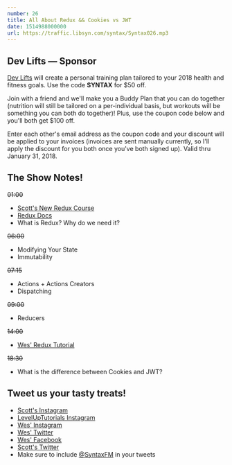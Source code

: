 ```yaml
---
number: 26
title: All About Redux && Cookies vs JWT
date: 1514988000000
url: https://traffic.libsyn.com/syntax/Syntax026.mp3
---
```


## Dev Lifts — Sponsor

[Dev Lifts](http://devlifts.io) will create a personal training plan tailored to your 2018 health and fitness goals. Use the code **SYNTAX** for $50 off.

Join with a friend and we'll make you a Buddy Plan that you can do together (nutrition will still be tailored on a per-individual basis, but workouts will be something you can both do together)! Plus, use the coupon code below and you'll both get $100 off.

Enter each other's email address as the coupon code and your discount will be applied to your invoices (invoices are sent manually currently, so I'll apply the discount for you both once you've both signed up). Valid thru January 31, 2018.

## The Show Notes!

~~01:00~~

* [Scott's New Redux Course](https://www.leveluptutorials.com/store/products/tutorials/lut-dd018)
* [Redux Docs](https://redux.js.org/)
* What is Redux? Why do we need it?

~~06:00~~

* Modifying Your State
* Immutability

~~07:15~~

* Actions + Actions Creators
* Dispatching

~~09:00~~

* Reducers

~~14:00~~

* [Wes' Redux Tutorial](https://LearnRedux.com)

~~18:30~~

* What is the difference between Cookies and JWT?

## Tweet us your tasty treats!
* [Scott's Instagram](https://www.instagram.com/stolinski/)
* [LevelUpTutorials Instagram](https://www.instagram.com/LevelUpTutorials/)
* [Wes' Instagram](https://www.instagram.com/wesbos/)
* [Wes' Twitter](https://twitter.com/wesbos)
* [Wes' Facebook](https://www.facebook.com/wesbos.developer)
* [Scott's Twitter](https://twitter.com/stolinski)
* Make sure to include [@SyntaxFM](https://twitter.com/SyntaxFM) in your tweets
